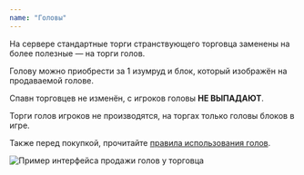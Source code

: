 ```yaml
---
name: "Головы"
---
```


На сервере стандартные торги странствующего торговца заменены на более полезные — на торги голов.

Голову можно приобрести за 1 изумруд и блок, который изображён на продаваемой голове.

Спавн торговцев не изменён, с игроков головы **НЕ ВЫПАДАЮТ**.

Торги голов игроков не производятся, на торгах только головы блоков в игре.

Также перед покупкой, прочитайте [правила использования голов](/rules#3_10).

![Пример интерфейса продажи голов у торговца](__IMAGESTORAGE__/specimen.png)
